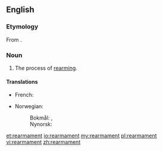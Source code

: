 ==English==

===Etymology===
From {{etyl|fr|en}} {{term|réarmement|lang=fr}}.

===Noun===
{{en-noun|-}}

# The process of [[rearm]]ing.

====Translations====
{{trans-top|the process of rearming}}
* French: {{t+|fr|réarmement|m}}
{{trans-mid}}
* Norwegian:
*: Bokmål: {{t-|no|gjenopprustning|c}}, {{t-|no|gjenopprusting|c}}
*: Nynorsk: {{t-|nn|gjenopprusting|f}}
{{trans-bottom}}

[[et:rearmament]]
[[io:rearmament]]
[[my:rearmament]]
[[pl:rearmament]]
[[vi:rearmament]]
[[zh:rearmament]]